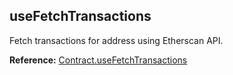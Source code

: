 ## useFetchTransactions

Fetch transactions for address using Etherscan API.

**Reference:** [Contract.useFetchTransactions](#)
